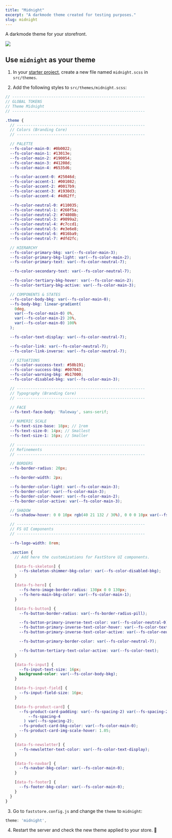 ```yaml
---
title: "Midnight"
excerpt: "A darkmode theme created for testing purposes."
slug: midnight
---
```



A darkmode theme for your storefront.

![](https://vtexhelp.vtexassets.com/assets/docs/src/midnight___2bb274e36a39ff9c2cfa3dcc740cbfab.png)

## Use `midnight` as your theme

1. In your [starter project](https://github.com/vtex-sites/starter.store), create a new file named `midnight.scss` in `src/themes`.

2. Add the following styles to `src/themes/midnight.scss`:

```scss src/themes/midnight.scss
// ----------------------------------------------------------
// GLOBAL TOKENS
// Theme Midnight
// ----------------------------------------------------------

.theme {
  // --------------------------------------------------------
  // Colors (Branding Core)
  // --------------------------------------------------------

  // PALETTE
  --fs-color-main-0: #0b0022;
  --fs-color-main-1: #13013e;
  --fs-color-main-2: #190054;
  --fs-color-main-3: #41208d;
  --fs-color-main-4: #6535d6;

  --fs-color-accent-0: #25046d;
  --fs-color-accent-1: #001082;
  --fs-color-accent-2: #0017b9;
  --fs-color-accent-3: #1930d3;
  --fs-color-accent-4: #4d62ff;

  --fs-color-neutral-0: #110035;
  --fs-color-neutral-1: #260f5a;
  --fs-color-neutral-2: #74808b;
  --fs-color-neutral-3: #9099a2;
  --fs-color-neutral-4: #c7ccd1;
  --fs-color-neutral-5: #e3e6e8;
  --fs-color-neutral-6: #816ba9;
  --fs-color-neutral-7: #dfd2fc;

  // HIERARCHY
  --fs-color-primary-bkg: var(--fs-color-main-3);
  --fs-color-primary-bkg-light: var(--fs-color-main-2);
  --fs-color-primary-text: var(--fs-color-neutral-7);

  --fs-color-secondary-text: var(--fs-color-neutral-7);

  --fs-color-tertiary-bkg-hover: var(--fs-color-main-2);
  --fs-color-tertiary-bkg-active: var(--fs-color-main-3);

  // COMPONENTS & STATES
  --fs-color-body-bkg: var(--fs-color-main-0);
  --fs-body-bkg: linear-gradient(
    0deg,
    var(--fs-color-main-0) 0%,
    var(--fs-color-main-2) 20%,
    var(--fs-color-main-0) 100%
  );

  --fs-color-text-display: var(--fs-color-neutral-7);

  --fs-color-link: var(--fs-color-neutral-7);
  --fs-color-link-inverse: var(--fs-color-neutral-7);

  // SITUATIONS
  --fs-color-success-text: #50b191;
  --fs-color-success-bkg: #007043;
  --fs-color-warning-bkg: #b17000;
  --fs-color-disabled-bkg: var(--fs-color-main-3);

  // --------------------------------------------------------
  // Typography (Branding Core)
  // --------------------------------------------------------

  // FACE
  --fs-text-face-body: 'Raleway', sans-serif;

  // NUMERIC SCALE
  --fs-text-size-base: 18px; // 1rem
  --fs-text-size-0: 14px; // Smallest
  --fs-text-size-1: 16px; // Smaller

  // --------------------------------------------------------
  // Refinements
  // --------------------------------------------------------

  // BORDERS
  --fs-border-radius: 20px;

  --fs-border-width: 2px;

  --fs-border-color-light: var(--fs-color-main-3);
  --fs-border-color: var(--fs-color-main-3);
  --fs-border-color-hover: var(--fs-color-main-2);
  --fs-border-color-active: var(--fs-color-main-3);

  // SHADOW
  --fs-shadow-hover: 0 0 10px rgb(40 21 132 / 30%), 0 0 0 10px var(--fs-color-main-1);

  // --------------------------------------------------------
  // FS UI Components
  // --------------------------------------------------------

  --fs-logo-width: 8rem;

  .section {
    // Add here the customizations for FastStore UI components.

    [data-fs-skeleton] {
      --fs-skeleton-shimmer-bkg-color: var(--fs-color-disabled-bkg);
    }

    [data-fs-hero] {
      --fs-hero-image-border-radius: 130px 0 0 130px;
      --fs-hero-main-bkg-color: var(--fs-color-main-1);
    }

    [data-fs-button] {
      --fs-button-border-radius: var(--fs-border-radius-pill);

      --fs-button-primary-inverse-text-color: var(--fs-color-neutral-0);
      --fs-button-primary-inverse-text-color-hover: var(--fs-color-text);
      --fs-button-primary-inverse-text-color-active: var(--fs-color-neutral-7);

      --fs-button-primary-border-color: var(--fs-color-neutral-7);

      --fs-button-tertiary-text-color-active: var(--fs-color-text);
    }

    [data-fs-input] {
      --fs-input-text-size: 16px;
      background-color: var(--fs-color-body-bkg);
    }

    [data-fs-input-field] {
      --fs-input-field-size: 16px;
    }

    [data-fs-product-card] {
      --fs-product-card-padding: var(--fs-spacing-2) var(--fs-spacing-2) var(
          --fs-spacing-4
        ) var(--fs-spacing-2);
      --fs-product-card-bkg-color: var(--fs-color-main-0);
      --fs-product-card-img-scale-hover: 1.05;
    }

    [data-fs-newsletter] {
      --fs-newsletter-text-color: var(--fs-color-text-display);
    }

    [data-fs-navbar] {
      --fs-navbar-bkg-color: var(--fs-color-main-0);
    }

    [data-fs-footer] {
      --fs-footer-bkg-color: var(--fs-color-main-0);
    }
  }
}
```

3. Go to `faststore.config.js` and change the `theme` to `midnight`:

```js filename="faststore.config.js"
theme: 'midnight',
```

4. Restart the server and check the new theme applied to your store. 🎉
